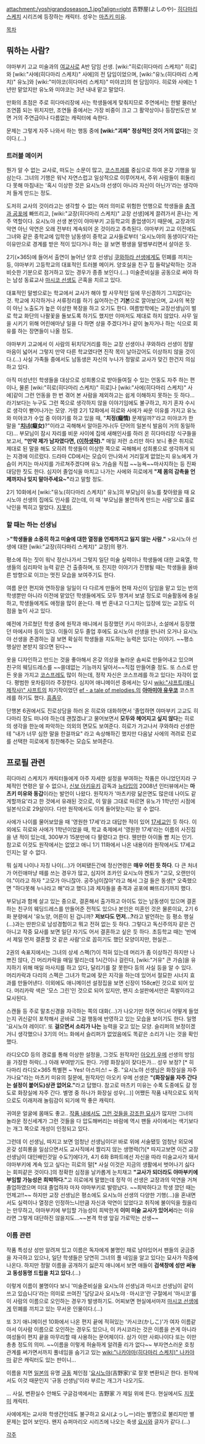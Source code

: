 attachment:/yoshigrandoseason_1.jpg?align=right
吉野屋(よしのや)-
[[히다마리 스케치]] 시리즈에 등장하는 캐릭터. 성우는 [[마츠키 미유]].

[[목차]]

== 뭐하는 사람? ==
야마부키 고교 미술과의 [[여교사]]로 A반 담임 선생. [wiki:"히로(히다마리 스케치)" 히로]와 [wiki:"사에(히다마리 스케치)" 사에]의 전 담임이었으며, [wiki:"유노(히다마리 스케치)" 유노]와 [wiki:"미야코(히다마리 스케치)" 미야코]의 현 담임이다. 히로와 사에는 1년만 맡았지만 유노와 미야코는 3년 내내 맡고 말았다.

만화의 초점은 주로 히다마리장에 사는 학생들에게 맞춰지므로 주연에서는 한발 물러난 조연쯤 되는 위치지만, 조연들 중에서는 가장 비중이 크고 그 활약상이나 등장빈도만 보면 거의 주연급이나 다름없는 캐릭터에 속한다.

문제는 그렇게 자주 나와서 하는 행동 중에 '''[wiki:"괴짜" 정상적인 것이 거의 없다]'''는 것이다.(…)

=== 트러블 메이커 ===
뭔가 알 수 없는 교사로, 떠도는 소문이 많고, [[코스프레]]를 중심으로 하여 온갖 기행을 일삼는다. 그녀의 기행은 워낙 자연스럽고 일상적으로 이루어져서, 주위 사람들이 휘둘리다 못해 마침내는 '혹시 이상한 것은 요시노야 선생이 아니라 자신이 아닌가'라는 생각마저 들게 만드는 정도.

도저히 교사의 것이라고는 생각할 수 없는 여러 의미로 위험한 언행으로 학생들을 [[충격과 공포]]에 빠뜨리고, [wiki:"교장(히다마리 스케치)" 교장 선생]에게 끌려가서 혼나는 게 주 역할이다. 요시노야 선생 본인이 야마부키 고등학교의 졸업생이기 때문에, 교장과의 악연 아닌 악연은 오래 전부터 계속되어 온 것이라고 추측된다. 야마부키 고교 이전에도 그녀와 같은 중학교에 입학한 남동생이 중학교 교사들로부터 '요시노야의 동생이다'라는 이유만으로 경계를 받은 적이 있다거나 하는 걸 보면 평생을 말썽부리면서 살아온 듯.

2기(×365)에 들어서 출연이 늘어난 양호 선생님 [[쿠와하라 선생]]에게도 민폐를 끼치는 등, 야마부키 고등학교의 대표적인 트러블 메이커. 양호실을 친구 집 들락날락하는 것과 비슷한 기분으로 점거하고 있는 경우가 종종 보인다.(…) 미술준비실을 공동으로 써야 하는 남성 동료교사 [[마시코 선생]]도 곤혹을 치르고 있다.

대표적인 말썽으로는 학교에서 교사가 해야 할 사무적인 일에 무신경하기 그지없다는 것. 학교에 지각하거나 서류정리를 하기 싫어하는건 '''기본'''으로 깔아놨으며, 교사의 복장이 아닌 노출도가 높은 이상한 복장을 하고 오기도 한다. 여름방학에는 교장선생님이 벌로 학교 화단의 나팔꽃을 돌보도록 하기도 했지만 이마저도 제대로 하지 않았다. 사무 일을 시키기 위해 어린애마냥 일을 다 하면 상을 주겠다거나 같이 놀자거나 하는 식으로 회유를 하는 장면들이 나올 정도.

야마부키 고교에서 이 사람의 뒤치닥거리를 하는 교장 선생이나 쿠와하라 선생이 정말 마음이 넓어서 그렇지 만약 다른 학교였다면 진작 목이 날아갔어도 이상하지 않을 것이다.(…) 사실 가족들 중에서도 남동생은 자신의 누나가 정말로 교사가 맞긴 한건지 의심하고 있다.

아직 미성년인 학생들을 대상으로 성희롱으로 받아들여질 수 있는 언동도 자주 하는 편이나, 물론 [wiki:"히로(히다마리 스케치)" 히로]나 [wiki:"사에(히다마리 스케치)" 사에]같이 그런 언동을 한 번 겪어 본 사람을 제외하고는 쉽게 이해하지 못하는 듯 하다… 라기보다는 누구도 그런 쪽으로 생각하지 않을 이야기임에도 불구하고, 자기 혼자 수시로 생각이 뻗어나가는 모양. 가령 2기 12화에서 히로와 사에가 싸운 이유를 가지고 유노와 미야코가 수업 중 이야기를 하고 있을 때, "'''치정(癡情)''' 문제일까?'라고 미야코가 한 말을 "'''[[치녀]](癡女)'''?"이라고 곡해해서 알아듣거나(두 단어의 일본식 발음이 거의 동일하다)… 부모님이 잠시 자리를 비운 사이에 집에 새해인사를 하러 온 히다마리장 식구들을 보고서, '''"만약 제가 남자였다면, ([[이하생략]])."''' 매일 저런 소리만 하다 보니 좋은 취지로 제대로 된 말을 해도 오히려 학생들이 이상한 쪽으로 곡해해서 성희롱으로 생각하게 되는 지경에 이르렀다. 드라마 CD에서는 모습이 안나와서 거리낄게 없었는지 유노에게 가슴이 커지는 마사지를 가르쳐주겠다며 유노 가슴을 직접 ~~능욕~~마사지하는 등 진짜 대담한 짓도 한다. 심지어 졸업식을 마치고 나가는 사에와 히로에게 '''"제 몸의 감촉을 언제까지나 잊지 말아주세요~"'''라고 말할 정도.

2기 10화에서 [wiki:"유노(히다마리 스케치)" 유노]의 부모님이 유노를 찾아왔을 때 요시노야 선생의 집에도 인사를 갔는데, 이 때 '부모님을 불안하게 만드는 사람'으로 홀로 낙인을 찍히고 말았다. [[지못미]].

=== 할 때는 하는 선생님 ===
>'''"학생들을 소중히 하고 미술에 대한 열정을 언제까지고 잃지 않는 사람."'''
>요시노야 선생에 대한 [wiki:"교장(히다마리 스케치)" 교장]의 평가.

평소에 하는 짓이 워낙 정신나가서 그렇지 일단 미술 실력이나 학생들에 대한 교육열, 학생들의 심리파악 능력 같은 건 출중하며, 또 진지한 이야기가 진행될 때는 학생들을 올바른 방향으로 이끄는 멋진 모습을 보여주기도 한다.

여름 문안 편지와 연하장을 일일이 다 다르게 만들어 현재 자신이 담임을 맡고 있는 반의 학생뿐만 아니라 이전에 맡았던 학생들에게도 모두 챙겨서 보낼 정도로 미술활동에 충실하고, 학생들에게도 애정을 많이 쏟는다. 매 번 혼내고 다그치는 입장에 있는 교장도 이 점을 높이 사고 있다.

예전에 가르쳤던 학생 중에 원작과 애니에서 등장했던 키시 마이코나, 소설에서 등장했던 마에시마 등이 있다. 이들이 모두 졸업 후에도 요시노야 선생을 만나러 오거나 요시노야 선생을 존경하는 걸 보면 확실히 학생들을 지도하는 능력은 있다는 이야기. ~~평소 행실만 본받지 않으면 된다~~

옷을 디자인하고 만드는 것을 좋아해서 온갖 의상을 놀라운 솜씨로 만들어내고 있으며 친구의 웨딩드레스를 ~~쓸데없는 기능까지 달아서~~직접 만들어줄 정도. 또 스스로 만든 옷을 가지고 [[코스프레]]도 많이 하는데, 정작 자신은 코스프레를 하고 있다는 자각이 없다. 평범한 옷차림이라 주장한다. 심지어 애니메이션 중에서는 당시 [[wiki:"샤프트(애니제작사)" 샤프트]]의 차기작이었던 [[ef - a tale of melodies.]]의 '''[[아마미야 유우코]]''' 코스프레를 하기도 했다. [[흠좀무]].

단행본 6권에서도 진로상담을 하러 온 히로와 대화하면서 '졸업하면 야마부키 고교도 히다마리 장도 떠나야 하는데 괜찮겠냐'고 물어보면서 '''모두와 헤어지고 싶지 않다'''는 히로의 생각을 한눈에 파악하는 의외의 면모도 보여준다. 히로가 가고나서 쿠와하라 선생한테 "내가 너무 심한 말을 한걸까요" 라고 속상해하긴 했지만 다음날 사에의 격려로 진로를 선택한 히로에게 칭찬해주는 모습도 보여준다.


== 프로필 관련 ==
히다마리 스케치가 캐릭터들에게 아주 자세한 설정을 부여하는 작품은 아니었던지라 구체적인 연령은 알 수 없으나, [[신보 아키유키]] 감독과 [[뉴타입]]의 2008년 인터뷰에서는 '''마츠키 미유와 동갑'''이라는 발언이 나왔다. 원작자가 '마츠키랑 닮은면도 많은데 나이도 같게할까요'라고 한 것에서 유래된 것으로, 이 말을 그대로 따르면 유노가 1학년인 시점에 일본식으로 29살이다. 다만 원작에서도 이게 들어맞는지는 알 수 없다.

사에가 나이를 물어보았을 때 '영원한 17세'라고 대답한 적이 있어 [[17세교]]인 듯 하다. 이 외에도 히로와 사에가 1학년이었을 때, 학교 축제에서 '영원한 17세'라는 이름의 사진집을 낸 적이 있는데, 300부가 15분만에 다 팔렸다고 한다. 웬만한 아이돌 뺨 치는 인기. 참고로 이것도 원작에서는 없었고 애니 1기 11화에서 나온 내용이라 원작에서도 17세교인지는 알 수 없다.

뭐 실제 나이나 자칭 나이(…)가 어찌됐든간에 정신연령은 '''매우 어린 듯 하다'''. 다 큰 처녀가 어린애마냥 떼를 쓰는 경우가 많고, 심지어 조카인 요시노야 켄토가 "고모, 오랜만이야."이라고 하자 "고모가 아니잖아. 공주님이잖아"라고 해서 그걸 들은 동생[* 오죽했으면 "하다못해 누나라고 해"라고 했다.]과 제자들을 충격과 공포에 빠뜨리기까지 했다.

부모님과 함께 살고 있는 중으로, 결혼해서 출가하고 아이도 있는 남동생이 있으며 결혼하는 친구의 웨딩드레스를 만들어준 전적도 있으나 본인은 미혼인 것은 물론이요, 2기 6화 분량에서 '유노양, 어른이 된 겁니까? '''저보다도 먼저...?'''라고 발언하는 등 평소 행실(…)과는 딴판으로 남성경험이고 뭐고 전혀 없는 듯 하다. 그렇다고 독신주의자 같은 건 아니고 작중 묘사를 보면 일단 자기도 어서 결혼하고 싶은 듯 하다. 초등학교 때는 '반에서 제일 먼저 결혼할 것 같은 사람'으로 꼽히기도 했던 모양이지만, 현실은...

2권의 속표지에서는 그녀의 상세 스펙(?)이 적혀 있는데 머리가 좀 이상하긴 하지만 나쁘진 않다, 긴 머리카락을 매일 말리는데 1시간이나 걸린다, [wiki:"거유" 큰 가슴]을 유지하기 위해 매일 마사지를 하고 있다, 달리기를 잘 못한다 등의 사실 등을 알 수 있다. 머리카락과 다리의 스펙은 그녀가 학교에 잦은 지각을 하는데 있어서 절묘한 시너지 효과를 만들어낸다. 이외에도 애니메이션 설정집을 보면 신장이 158㎝인 것으로 되어 있다. 머리카락 색은 '모스 그린'인 것으로 되어 있지만, 왠지 소설판에서만은 흑발이라고 묘사된다. 

스캔들 등 주로 말초신경을 자극하는 쪽의 대화(…)가 나오기만 하면 어디서 어떻게 들었는지 귀신같이 포착해서 곧바로 그걸 행동에 반영하고 있는 모습을 보이기도 한다. 일명 '요시노야 레이더'. 또 '''걸으면서 소리가 나는''' 능력을 갖고 있는 모양. 슬리퍼의 보정이겠거니 생각했으나 3기의 어느 화에서 슬리퍼가 없었음에도 똑같은 소리가 나는 것을 확인했다.

라디오CD 등의 경로를 통해 이상한 설정을, 그것도 원작자인 [[아오키 우메]] 선생의 방임을 가장한 허락(…) 아래 부여받기도 한다. 가령 화장실이 잦다든가... 성우 보정? [* 히다마리 라디오×365 특별편 ~ Yes! 아스미스! ~ 중. "요시노야 선생님은 화장실을 자주 가나요"라는 마츠키 미유의 질문에, 원작자인 아오키 우메 선생은 '''"(화장실을 자주 간다는 설정이 붙어도)상관 없어요."'''라고 답했다. 참고로 마츠키 미유는 수록 도중에도 갈 정도로 화장실에 자주 간다. 별명 중 하나가 화장실 성우(...)] 어쨌든 작품 내적으로도 외적으로도 이래저래 놀림감이 되기에 딱 좋은 캐릭터. 

귀여운 얼굴에 몸매도 좋고.. [http://bbs2.ruliweb.daum.net/gaia/do/ruliweb/family/230/read?articleId=15579611&bbsId=G005&itemId=75&pageIndex=1 작품 내에서도] [http://bbs2.ruliweb.daum.net/gaia/do/ruliweb/family/230/read?articleId=15593429&bbsId=G005&itemId=75&pageIndex=1 그런 것들을 강조한 묘사]가 많지만 그녀의 놀라운 정신세계가 그런 것들을 다 압도해버리는 바람에 역시 팬들 사이에서는 색기보다는 개그 쪽으로 개성이 인정되고 있다.

그런데 이 선생님, 따지고 보면 엄청난 선생님이다! 바로 위에 서술됐듯 엄청난 외모에 온갖 성희롱을 일삼으면서도 교사직에서 짤리지 않는 생명력(?)[* 따지고보면 이건 교장 선생님이 대인배인것일 수도?]에다가, 4기 6화 B파트에선 자신을 따라 미술교사가 돼서 야마부키에 계속 있고 싶다는 히로의 말[* 사실 이것은 지금의 생활에서 벗어나기 싫다는 회피같은 것이다.]의 정확한 심정을 날카롭게 눈치채고 '''"교사가 되더라도 야마부키에 부임할 가능성은 희박하다."'''고 히로에게 말했는데 정작 이 선생은 교장과의 악연을 거쳐 졸업하였으며 미대 졸업하자 마자 야마부키로 발령났다. ~~희박하다고 학생 깠던 때는 언제고!!~~ 하지만 교장 선생님은 평소에도 요시노야 선생의 다양한 기행(...)을 혼내면서도 실력이나 열정은 인정하느니만큼 자신과 악연이 있었다고 취직에 불이익을 줬을리는 만무하고, 야마부키에 부임할 가능성이 희박한게 '''이미 미술 교사가 있어서'''라는 이유라면 그렇게 대단하진 않을지도...~~본격 학생 앞길 가로막는 선생~~

=== 이름 관련 ===
작품 특성상 성만 알려져 있고 이름은 독자에게 불명인 채로 남아있어서 팬들의 궁금증을 자극하고 있으나, 일단 학생들은 당연히 그녀의 풀 네임을 알고 있다는 묘사가 작중에 나온다. 하지만 정말 이름을 공개하기 싫은지 애니에서 보면 애들이 '''검색창에 성만 써놓고 동성동명 드립을 치고 있다.'''(…)

이렇게 이름이 불명이다 보니 '미술준비실을 요시노야 선생님과 마시코 선생님이 같이 쓰고 있습니다'라는 의미로 쓰여진 '담당교사 요시노야 · 마시코'란 구절에서 '마시코'를 이 사람의 이름으로 오인하는 경우가 발생하기도. 어찌보면 현실에서마저 [[마시코 선생]]에게 민폐를 끼치고 있는 무서운 인물이다.(…)

또 3기 애니메이션 10화에서 나온 편지 끝에 적혀있는 '카시코(かしこ)'가 여자 이름같아서 이사람 이름으로 오인하는 경우도 있으나, 이 카시코라는 것은 이름을 쓴게 아니라 여성들이 편지 끝을 마무리할 때 사용하는 문어체이다. 삼가 이만 사뢰나이다 또는 이만 총총 정도의 의미. ~~이름을 이렇게 허술하게 알려줄 리가 없다~~ 부자연스러운 호칭관계를 써가면서까지 풀네임을 숨기고 있는 [[wiki:"나카야마(히다마리 스케치)" 나카야마]] 같은 캐릭터도 있는 판이니...

이름을 치면 [[일본]]의 유명 [[규동]] 체인점 '[[요시노야]](吉野家)'로 잘못 변환되곤 한다. 원작에서도 이것 때문인지 '규동 선생님'이라 부르는 개그가 나오기도.

... 사실, 변환실수 안해도 구글검색에서는 吉野家 가 제일 위에 뜬다. 현실에서도 [[지못미]] 캐릭터.

사에에게는 교사와 학생간인데도 불구하고 요시(よっしー)라는 별명으로 불리지만 별 문제는 없어 보인다. 왠지 슈퍼마리오 시리즈에 나오는 축생 [[요시]]와 글자가 같다.(…)

[[각주]]
